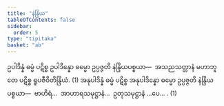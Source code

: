 ```yaml
---
title: "နဲန္ဒြိယ"
tableOfContents: false
sidebar:
  order: 5
type: "tipitaka"
basket: "ab"
---
```



<DynamicBreadcrumb />

<Division number="428">

<Paragraph number="3402">
ဥပါဒိန္နံ ဓမ္မံ ပဋိစ္စ ဥပါဒိန္နော ဓမ္မော ဥပ္ပဇ္ဇတိ နဲန္ဒြိယပစ္စယာ—  အသညသတ္တာနံ မဟာဘူတေ ပဋိစ္စ ရူပဇီဝိတိန္ဒြိယံ. (1)
</Paragraph>

<Paragraph number="3403">
အနုပါဒိန္နံ ဓမ္မံ ပဋိစ္စ အနုပါဒိန္နော ဓမ္မော ဥပ္ပဇ္ဇတိ နဲန္ဒြိယပစ္စယာ—  ဗာဟိရံ…  အာဟာရသမုဋ္ဌာနံ…  ဥတုသမုဋ္ဌာနံ …ပေ… . (1)
</Paragraph>
</Division>